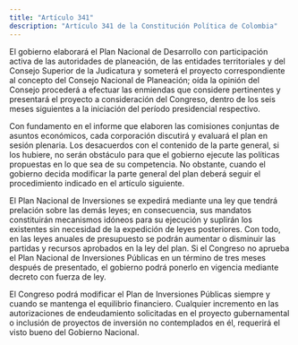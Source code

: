 ```yaml
---
title: "Artículo 341"
description: "Artículo 341 de la Constitución Política de Colombia"
---
```


El gobierno elaborará el Plan Nacional de Desarrollo con participación activa de las autoridades de planeación, de las entidades territoriales y del Consejo Superior de la Judicatura y someterá el proyecto correspondiente al concepto del Consejo Nacional de Planeación; oída la opinión del Consejo procederá a efectuar las enmiendas que considere pertinentes y presentará el proyecto a consideración del Congreso, dentro de los seis meses siguientes a la iniciación del período presidencial respectivo.

Con fundamento en el informe que elaboren las comisiones conjuntas de asuntos económicos, cada corporación discutirá y evaluará el plan en sesión plenaria. Los desacuerdos con el contenido de la parte general, si los hubiere, no serán obstáculo para que el gobierno ejecute las políticas propuestas en lo que sea de su competencia. No obstante, cuando el gobierno decida modificar la parte general del plan deberá seguir el procedimiento indicado en el artículo siguiente.

El Plan Nacional de Inversiones se expedirá mediante una ley que tendrá prelación sobre las demás leyes; en consecuencia, sus mandatos constituirán mecanismos idóneos para su ejecución y suplirán los existentes sin necesidad de la expedición de leyes posteriores. Con todo, en las leyes anuales de presupuesto se podrán aumentar o disminuir las partidas y recursos aprobados en la ley del plan. Si el Congreso no aprueba el Plan Nacional de Inversiones Públicas en un término de tres meses después de presentado, el gobierno podrá ponerlo en vigencia mediante decreto con fuerza de ley.

El Congreso podrá modificar el Plan de Inversiones Públicas siempre y cuando se mantenga el equilibrio financiero. Cualquier incremento en las autorizaciones de endeudamiento solicitadas en el proyecto gubernamental o inclusión de proyectos de inversión no contemplados en él, requerirá el visto bueno del Gobierno Nacional.
